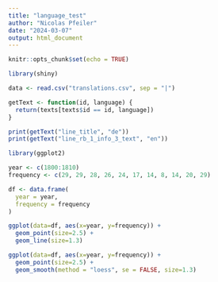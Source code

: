 ---
title: "language_test"
author: "Nicolas Pfeiler"
date: "2024-03-07"
output: html_document
---

```{r setup, include=FALSE}
knitr::opts_chunk$set(echo = TRUE)
```

```{r}
library(shiny)

data <- read.csv("translations.csv", sep = "|")

getText <- function(id, language) {
  return(texts[texts$id == id, language])
}

print(getText("line_title", "de"))
print(getText("line_rb_1_info_3_text", "en"))
```


```{r}
library(ggplot2)

year <- c(1800:1810)
frequency <- c(29, 29, 28, 26, 24, 17, 14, 8, 14, 20, 29)

df <- data.frame(
  year = year,
  frequency = frequency
)

ggplot(data=df, aes(x=year, y=frequency)) +
  geom_point(size=2.5) +
  geom_line(size=1.3)

ggplot(data=df, aes(x=year, y=frequency)) +
  geom_point(size=2.5) +
  geom_smooth(method = "loess", se = FALSE, size=1.3)
```